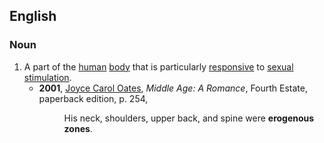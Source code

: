 ==English==

===Noun===
{{en-noun|sg=[[erogenous]] [[zone]]}}

# A part of the [[human]] [[body]] that is particularly [[responsive]] to [[sexual]] [[stimulation]].
#*'''2001''', [[w:Joyce Carol Oates|Joyce Carol Oates]], ''Middle Age: A Romance'', Fourth Estate, paperback edition, p. 254,
#*:His neck, shoulders, upper back, and spine were '''erogenous zones'''.